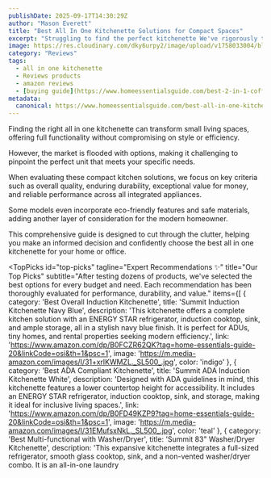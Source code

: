 ```yaml
---
publishDate: 2025-09-17T14:30:29Z
author: "Mason Everett"
title: "Best All In One Kitchenette Solutions for Compact Spaces"
excerpt: "Struggling to find the perfect kitchenette We've rigorously tested top models to bring you expert recommendations. Discover your ideal compact kitchen solution today."
image: https://res.cloudinary.com/dky6urpy2/image/upload/v1758033004/blog_image_1758033003_xjqrzk.webp
category: "Reviews"
tags:
  - all in one kitchenette
  - Reviews products
  - amazon reviews
  - [buying guide](https://www.homeessentialsguide.com/best-2-in-1-coffee-maker)
metadata:
  canonical: https://www.homeessentialsguide.com/best-all-in-one-kitchenette
---
```



<p>Finding the right all in one kitchenette can transform small living spaces, offering full functionality without compromising on style or efficiency.</p>
<p>However, the market is flooded with options, making it challenging to pinpoint the perfect unit that meets your specific needs.</p>
<p>When evaluating these compact kitchen solutions, we focus on key criteria such as overall quality, enduring durability, exceptional value for money, and reliable performance across all integrated appliances.</p>
<p>Some models even incorporate eco-friendly features and safe materials, adding another layer of consideration for the modern homeowner.</p>
<p>This comprehensive guide is designed to cut through the clutter, helping you make an informed decision and confidently choose the best all in one kitchenette for your home or office.</p>

<TopPicks
  id="top-picks"
  tagline="Expert Recommendations ✨"
  title="Our Top Picks"
  subtitle="After testing dozens of products, we've selected the best options for every budget and need. Each recommendation has been thoroughly evaluated for performance, durability, and value."
  items={[
    {
      category: 'Best Overall Induction Kitchenette',
      title: 'Summit Induction Kitchenette Navy Blue',
      description: 'This kitchenette offers a complete kitchen solution with an ENERGY STAR refrigerator, induction cooktop, sink, and ample storage, all in a stylish navy blue finish. It is perfect for ADUs, tiny homes, and rental properties seeking modern efficiency.',
      link: 'https://www.amazon.com/dp/B0FCZR62QK?tag=home-essentials-guide-20&linkCode=osi&th=1&psc=1',
      image: 'https://m.media-amazon.com/images/I/31+xrlKWMZL._SL500_.jpg',
      color: 'indigo'
    },
    {
      category: 'Best ADA Compliant Kitchenette',
      title: 'Summit ADA Induction Kitchenette White',
      description: 'Designed with ADA guidelines in mind, this kitchenette features a lower countertop height for accessibility. It includes an ENERGY STAR refrigerator, induction cooktop, sink, and storage, making it ideal for inclusive living spaces.',
      link: 'https://www.amazon.com/dp/B0FD49KZP9?tag=home-essentials-guide-20&linkCode=osi&th=1&psc=1',
      image: 'https://m.media-amazon.com/images/I/31EMufsxNkL._SL500_.jpg',
      color: 'teal'
    },
    {
      category: 'Best Multi-functional with Washer/Dryer',
      title: 'Summit 83" Washer/Dryer Kitchenette',
      description: 'This expansive kitchenette integrates a full-sized refrigerator, smooth glass cooktop, sink, and a non-vented washer/dryer combo. It is an all-in-one laundry